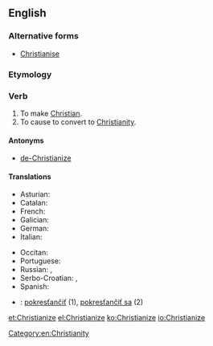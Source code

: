==English==

===Alternative forms===
* [[Christianise]] {{qualifier|UK}}

===Etymology===
{{suffix|Christian|ize}}

===Verb===
{{en-verb|Christianiz|es}}

# To make [[Christian]].
# To cause to convert to [[Christianity]].

====Antonyms====
* [[de-Christianize]]

====Translations====
{{trans-top|to convert to Christianity}}
* Asturian: {{t|ast|cristianizar}}
* Catalan: {{t+|ca|cristianitzar}}
* French: {{t+|fr|christianiser}}
* Galician: {{t|gl|cristianizar}}
* German: {{t+|de|christianisieren}}
* Italian: {{t|it|cristianizzare}}
{{trans-mid}}
* Occitan: {{t|oc|cristianisar}}
* Portuguese: {{t+|pt|cristianizar}}
* Russian: {{t|ru|[[обраща́ть]] [[в]] [[христиа́нство]]|impf|sc=Cyrl}}, {{t|ru|[[обрати́ть]] [[в]] [[христиа́нство]]|pf|sc=Cyrl}}
* Serbo-Croatian: {{t|sh|kristijanizírati}}, {{t|sh|pokr̀stiti}}
* Spanish: {{t|es|cristianizar}}
{{trans-bottom}}

{{checktrans-top}}
* {{ttbc|sk}}: [[pokresťančiť]] (1), [[pokresťančiť sa]] (2)
{{trans-bottom}}

[[Category:en:Christianity]]

[[et:Christianize]]
[[el:Christianize]]
[[ko:Christianize]]
[[io:Christianize]]